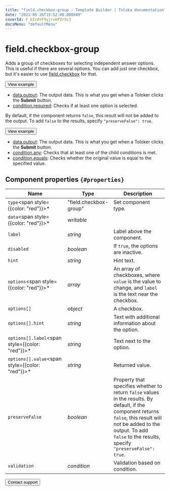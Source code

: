 ```yaml
---
title: "field.checkbox-group — Template Builder | Toloka documentation"
date: "2023-05-26T15:52:00.088949"
coverId: F_bIcOYF9yjrxkPZrXc3
docsMenu: "defaultMenu"
---
```



# field.checkbox-group

Adds a group of checkboxes for selecting independent answer options. This is useful if there are several options. You can add just one checkbox, but it's easier to use [field.checkbox](/docs/template-builder/reference/field.checkbox) for that.

<Button themeColor="light" view="default" size="l" type="link" url="https://ya.cc/t/qeQoTGCe47BNW2">View example</Button>

<Cut title="Components used in the example">

- [data.output](/docs/template-builder/operations/work-with-data): The output data. This is what you get when a Toloker clicks the **Submit** button.
- [condition.required](/docs/template-builder/reference/condition.required): Checks if at least one option is selected.

</Cut>

By default, if the component returns `false`, this result will not be added to the output. To add `false` to the results, specify `"preserveFalse": true`.

<Button themeColor="light" view="default" size="l" type="link" url="https://ya.cc/t/Mo_S234j47BPYs">View example</Button>

<Cut title="Components used in the example">

- [data.output](/docs/template-builder/operations/work-with-data): The output data. This is what you get when a Toloker clicks the **Submit** button.
- [condition.any](/docs/template-builder/reference/condition.any): Checks that at least one of the child conditions is met.
- [condition.equals](/docs/template-builder/reference/condition.equals): Checks whether the original value is equal to the specified value.

</Cut>

## Component properties `{#properties}`

**Name** | **Type** | **Description**
----- | ----- | -----
`type`<span style={{color: "red"}}>\*</span> | "field.checkbox-group" | Set component type.
`data`<span style={{color: "red"}}>\*</span> | _writable_ | <TolokaTbSourceDataWithValues/>
`label` | _string_ | Label above the component.
`disabled` | _boolean_ | If `true`, the options are inactive.
`hint` | _string_ | Hint text.
`options`<span style={{color: "red"}}>\*</span> | _array_ | An array of checkboxes, where `value` is the value to change, and `label` is the text near the checkbox.
`options[]` | _object_ | A checkbox.
`options[].hint` | _string_ | Text with additional information about the option.
`options[].label`<span style={{color: "red"}}>\*</span> | _string_ | Text next to the option.
`options[].value`<span style={{color: "red"}}>\*</span> | _string_ | Returned value.
`preserveFalse` | _boolean_ | Property that specifies whether to return `false` values in the results. By default, if the component returns `false`, this result will not be added to the output. To add `false` to the results, specify `"preserveFalse": true`.
`validation` | _condition_ | Validation based on condition.

<Button themeColor="light" view="default" size="l" type="link" url="/docs/guide/troubleshooting/support?form-source=template-builder-reference-field-checkbox-group">Contact support</Button>